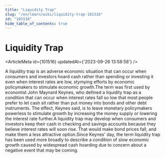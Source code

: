 ```yaml
---
title: "Liquidity Trap"
slug: "/en/learn/wiki/liquidity-trap-101516"
id: "101516"
hide_table_of_contents: true
---
```



# Liquidity Trap

<ArticleMeta id={101516} updatedAt={'2023-09-26 13:58:58'} />
<div className='border-solid border-b border-t-0 my-4 border-[var(--ifm-color-gray-300)]' />

A liquidity trap is an adverse economic situation that can occur when consumers and investors hoard cash rather than spending or investing it even when interest rates are low, stymying efforts by economic policymakers to stimulate economic growth.The term was first used by economist John Maynard Keynes, who defined a liquidity trap as a condition that can occur when interest rates fall so low that most people prefer to let cash sit rather than put money into bonds and other debt instruments. The effect, Keynes said, is to leave monetary policymakers powerless to stimulate growth by increasing the money supply or lowering the interest rate further.A liquidity trap may develop when consumers and investors keep their cash in checking and savings accounts because they believe interest rates will soon rise. That would make bond prices fall, and make them a less attractive option.Since Keynes' day, the term liquidity trap has been used more broadly to describe a condition of slow economic growth caused by widespread cash hoarding due to concern about a negative event that may be coming.
